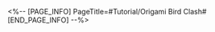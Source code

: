 <%-- [PAGE_INFO]
PageTitle=#Tutorial/Origami Bird Clash#
[END_PAGE_INFO] --%>
{{Tutorial
|sort      = 998701
|title     = Origami Bird Clash
|subtitle  = 
|type      = 
|about     = 
|image1    = Tutorial Origami Bird Clash 1.png{{subst:void|<!--$UPLOAD:<<SpriteOutput/TutorialPic/TutorialPage_813601.png>-<Tutorial Origami Bird Clash 1.png>-<Tutorial Files>>-->}}
|text1     = Origami Bird Clash is a {{Color|h|nobold=1|Match Three battling game}} where you have to eliminate fruits within {{Color|h|nobold=1|a certain number of moves}} to increase the Origami Bird's {{Color|h|nobold=1|Combat Power}}.
|image2    = Tutorial Origami Bird Clash 2.png{{subst:void|<!--$UPLOAD:<<SpriteOutput/TutorialPic/TutorialPage_813604.png>-<Tutorial Origami Bird Clash 2.png>-<Tutorial Files>>-->}}
|text2     = Match {{Color|h|nobold=1|4 or more identical fruits}} to generate a corresponding {{Color|h|nobold=1|bomb}}.
|image3    = Tutorial Origami Bird Clash 3.png{{subst:void|<!--$UPLOAD:<<SpriteOutput/TutorialPic/TutorialPage_813605.png>-<Tutorial Origami Bird Clash 3.png>-<Tutorial Files>>-->}}
|text3     = Eliminate {{Color|h|nobold=1|specific fruits}} to charge the bird. Once {{Color|h|nobold=1|fully charged}}, the bird will release a powerful {{Color|h|nobold=1|skill}} to help eliminate fruits.
|image4    = Tutorial Origami Bird Clash 4.png{{subst:void|<!--$UPLOAD:<<SpriteOutput/TutorialPic/TutorialPage_997401.png>-<Tutorial Origami Bird Clash 4.png>-<Tutorial Files>>-->}}
|text4     = You can select the battle items you wish to bring before the battle starts. Using an item {{Color|h|nobold=1|will not consume a move}}.
}}